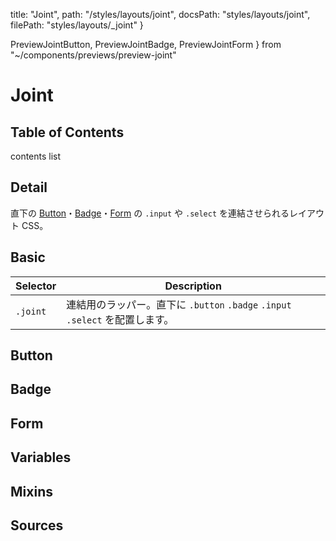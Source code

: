   title: "Joint",
  path: "/styles/layouts/joint",
  docsPath: "styles/layouts/joint",
  filePath: "styles/layouts/_joint"
}

  PreviewJointButton,
  PreviewJointBadge,
  PreviewJointForm
} from "~/components/previews/preview-joint"

# Joint

## Table of Contents

contents list

## Detail

直下の [Button](/styles/elements/button)・[Badge](/styles/elements/badge)・[Form](/styles/elements/form) の `.input` や `.select` を連結させられるレイアウト CSS。

## Basic

| Selector | Description                                                                   |
| -------- | ----------------------------------------------------------------------------- |
| `.joint` | 連結用のラッパー。直下に `.button` `.badge` `.input` `.select` を配置します。 |

## Button

<PreviewJointButton />

## Badge

<PreviewJointBadge />

## Form

<PreviewJointForm />

## Variables

<PreviewVariablesSingle filePath={meta.filePath} viewCompiled={false} />

## Mixins

<PreviewMixins filePath={meta.filePath} />

## Sources

<PreviewSources
  title={meta.title}
  docsPath={meta.docsPath}
  scssPath={meta.filePath}
/>

